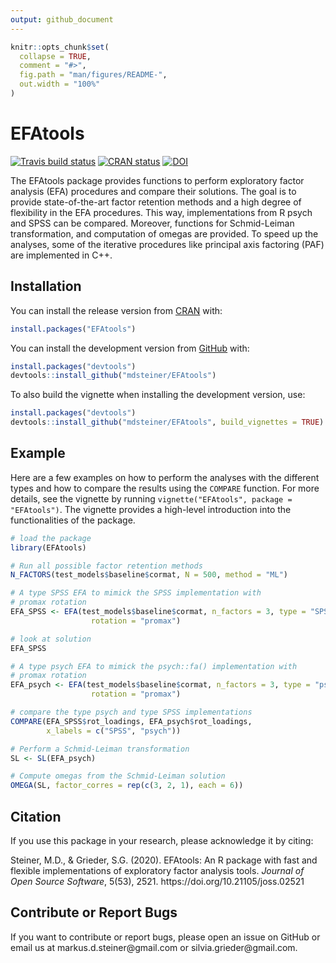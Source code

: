 ```yaml
---
output: github_document
---
```


<!-- README.md is generated from README.Rmd. Please edit that file -->

```r
knitr::opts_chunk$set(
  collapse = TRUE,
  comment = "#>",
  fig.path = "man/figures/README-",
  out.width = "100%"
)
```

# EFAtools

<!-- badges: start -->
[![Travis build status](https://travis-ci.com/mdsteiner/EFAtools.svg?branch=master)](https://travis-ci.com/mdsteiner/EFAtools)
[![CRAN status](https://www.r-pkg.org/badges/version/EFAtools)](https://CRAN.R-project.org/package=EFAtools)
[![DOI](https://joss.theoj.org/papers/10.21105/joss.02521/status.svg)](https://doi.org/10.21105/joss.02521)
<!-- badges: end -->

The EFAtools package provides functions to perform exploratory factor analysis (EFA) procedures and compare their solutions. The goal is to provide state-of-the-art factor retention methods and a high degree of flexibility in the EFA procedures. This way, implementations from R psych and SPSS can be compared. Moreover, functions for Schmid-Leiman transformation, and computation of omegas are provided. To speed up the analyses, some of the iterative procedures like principal axis factoring (PAF) are implemented in C++.

## Installation

You can install the release version from [CRAN](https://cran.r-project.org/) with:
```r
install.packages("EFAtools")
```

You can install the development version from [GitHub](https://github.com/) with:

```r
install.packages("devtools")
devtools::install_github("mdsteiner/EFAtools")
```

To also build the vignette when installing the development version, use:

```r
install.packages("devtools")
devtools::install_github("mdsteiner/EFAtools", build_vignettes = TRUE)
```

## Example

Here are a few examples on how to perform the analyses with the different types and how to compare the results using the `COMPARE` function. For more details, see the vignette by running `vignette("EFAtools", package = "EFAtools")`. The vignette provides a high-level introduction into the functionalities of the package.

```r
# load the package
library(EFAtools)

# Run all possible factor retention methods
N_FACTORS(test_models$baseline$cormat, N = 500, method = "ML")

# A type SPSS EFA to mimick the SPSS implementation with
# promax rotation
EFA_SPSS <- EFA(test_models$baseline$cormat, n_factors = 3, type = "SPSS",
                  rotation = "promax")

# look at solution
EFA_SPSS

# A type psych EFA to mimick the psych::fa() implementation with
# promax rotation
EFA_psych <- EFA(test_models$baseline$cormat, n_factors = 3, type = "psych",
                  rotation = "promax")

# compare the type psych and type SPSS implementations
COMPARE(EFA_SPSS$rot_loadings, EFA_psych$rot_loadings,
        x_labels = c("SPSS", "psych"))

# Perform a Schmid-Leiman transformation
SL <- SL(EFA_psych)

# Compute omegas from the Schmid-Leiman solution
OMEGA(SL, factor_corres = rep(c(3, 2, 1), each = 6))
```

## Citation

If you use this package in your research, please acknowledge it by citing: 

Steiner, M.D., & Grieder, S.G. (2020). EFAtools: An R package with fast and flexible implementations of exploratory factor analysis tools. *Journal of Open Source Software*, 5(53), 2521. https://doi.org/10.21105/joss.02521

## Contribute or Report Bugs

If you want to contribute or report bugs, please open an issue on GitHub or email us at markus.d.steiner@gmail.com or silvia.grieder@gmail.com.
